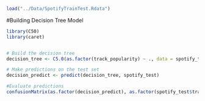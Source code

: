 ```r
load("../Data/SpotifyTrainTest.Rdata")
```

#Building Decision Tree Model
```r
library(C50)
library(caret)


# Build the decision tree
decision_tree <- C5.0(as.factor(track_popularity) ~ ., data = spotify_train)

# Make predictions on the test set
decision_predict <- predict(decision_tree, spotify_test)

#Evaluate predictions
confusionMatrix(as.factor(decision_predict), as.factor(spotify_test$track_popularity), positive = "1")

```

